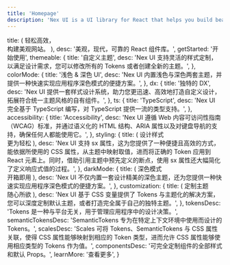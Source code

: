 ```yaml
---
title: 'Homepage'
description: 'Nex UI is a UI library for React that helps you build beautiful user interfaces.'
---
```



  title: (
    <span className='font-bold  x:leading-[1.3]'>
      轻松高效， <br />
      构建美观网站。
    </span>
  ),
  desc: '美观，现代，可靠的 React 组件库。',
  getStarted: '开始使用',
  themeable: {
    title: '自定义主题',
    desc: 'Nex UI 支持灵活的样式定制，以满足设计需求，您可以修改所有的 Tokens 或者创建全新的主题。',
  },
  colorMode: {
    title: '浅色 & 深色 UI',
    desc: 'Nex UI 内置浅色与深色两套主题，并提供一种快速实现应用程序深色模式的便捷方案。',
  },
  dx: {
    title: '独特的 DX',
    desc: 'Nex UI 提供一套样式设计系统，助力您更迅速、高效地打造自定义设计，拓展符合统一主题风格的自有组件。',
  },
  ts: {
    title: 'TypeScript',
    desc: 'Nex UI 完全基于 TypeScript 编写，对 TypeScript 提供一流的类型支持。',
  },
  accessibility: {
    title: 'Accessibility',
    desc: 'Nex UI 遵循 Web 内容可访问性指南（WCAG）标准，并通过语义化的 HTML 结构、ARIA 属性以及对键盘导航的支持，确保任何人都能使用它。',
  },
  styling: {
    title: (
      <span>
        设计样式
        <br />
        <span>更为轻松</span>
      </span>
    ),
    desc: 'Nex UI 支持 sx 属性，这为您提供了一种便捷且高效的方式，能依据所使用的 CSS 属性，从主题中映射取值，进而将正确的 Token 应用到 React 元素上。同时，借助引用主题中预先定义的断点，使用 sx 属性还大幅简化了定义响应式值的过程。',
  },
  darkMode: {
    title: (
      <span>
        深色模式
        <br />
        <span>开箱即用</span>
      </span>
    ),
    desc: 'Nex UI 不仅内置一套设计精美的深色主题，还为您提供一种快速实现应用程序深色模式的便捷方案。',
  },
  customization: {
    title: (
      <span>
        定制主题
        <br />
        <span>随心所欲</span>
      </span>
    ),
    desc: 'Nex UI 基于 CSS 变量提供了 Tokens 与主题化的解决方案，您可以深度定制默认主题，或者打造完全属于自己的独特主题。',
  },
  tokensDesc: 'Tokens 是一种与平台无关，用于管理应用程序中的设计决策。',
  semanticTokensDesc:
    'SemanticTokens 专为在特定上下文环境中使用而设计的 Tokens。',
  scalesDesc:
    'Scales 可将 Tokens、SemanticTokens 与 CSS 属性关联，使得 CSS 属性能够映射到相应的 Token 类型，进而允许 CSS 属性能够使用相应类型的 Tokens 作为值。',
  componentsDesc: '可完全定制组件的全部样式和默认 Props。',
  learnMore: '查看更多',
}

<HomePage translations={translations} />
